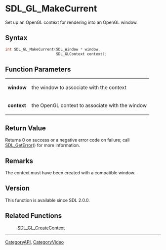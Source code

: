 = SDL_GL_MakeCurrent =

Set up an OpenGL context for rendering into an OpenGL window.

== Syntax ==

<syntaxhighlight lang='c'>
int SDL_GL_MakeCurrent(SDL_Window * window,
                       SDL_GLContext context);
</syntaxhighlight>

== Function Parameters ==

{|
|'''window'''
|the window to associate with the context
|-
|'''context'''
|the OpenGL context to associate with the window
|}

== Return Value ==

Returns 0 on success or a negative error code on failure; call
[[SDL_GetError]]() for more information.

== Remarks ==

The context must have been created with a compatible window.

== Version ==

This function is available since SDL 2.0.0.

== Related Functions ==

:[[SDL_GL_CreateContext]]

----
[[CategoryAPI]], [[CategoryVideo]]


